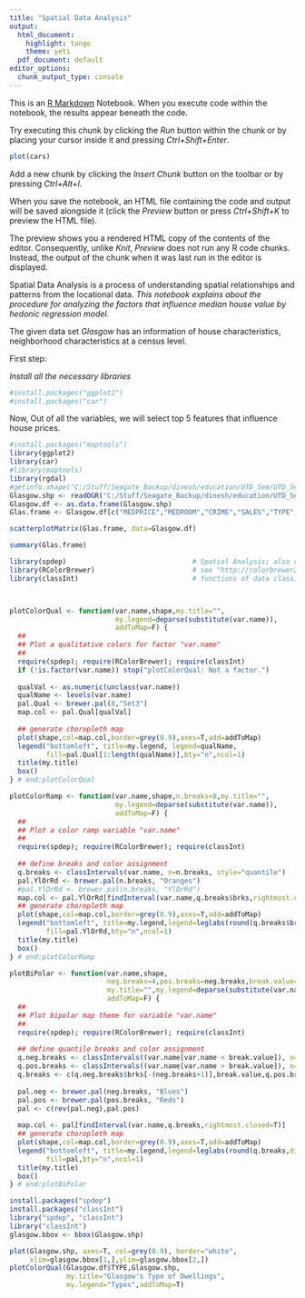 ```yaml
---
title: "Spatial Data Analysis"
output:
  html_document:
    highlight: tango
    theme: yeti
  pdf_document: default
editor_options:
  chunk_output_type: console
---
```


This is an [R Markdown](http://rmarkdown.rstudio.com) Notebook. When you execute code within the notebook, the results appear beneath the code. 

Try executing this chunk by clicking the *Run* button within the chunk or by placing your cursor inside it and pressing *Ctrl+Shift+Enter*. 

```r
plot(cars)
```

Add a new chunk by clicking the *Insert Chunk* button on the toolbar or by pressing *Ctrl+Alt+I*.

When you save the notebook, an HTML file containing the code and output will be saved alongside it (click the *Preview* button or press *Ctrl+Shift+K* to preview the HTML file).

The preview shows you a rendered HTML copy of the contents of the editor. Consequently, unlike *Knit*, *Preview* does not run any R code chunks. Instead, the output of the chunk when it was last run in the editor is displayed.


Spatial Data Analysis is a process of understanding spatial relationships and patterns from the locational data. 
*This notebook explains about the procedure for analyzing the factors that influence median house value by hedonic regression model.*

The given data set *Glasgow* has an information of house characteristics, neighborhood characteristics at a census level. 

First step:

*Install all the necessary libraries*


```r

#install.packages("ggplot2")
#install.packages("car")
```
Now, Out of all the variables, we will select top 5 features that influence house prices. 

```r
#install.packages("maptools")
library(ggplot2)
library(car)
#library(maptools)
library(rgdal)
#getinfo.shape("C:/Stuff/Seagate_Backup/dinesh/education/UTD_Sem/UTD_Sem2/Adv_DA/Lab5/GlasgowWeb/Glasgowshape.shp")
Glasgow.shp <- readOGR("C:/Stuff/Seagate_Backup/dinesh/education/UTD_Sem/UTD_Sem2/Adv_DA/Lab5/GlasgowWeb/Glasgowshape.shp")
Glasgow.df <- as.data.frame(Glasgow.shp)
Glas.frame <- Glasgow.df[c("MEDPRICE","MEDROOM","CRIME","SALES","TYPE","INCOMEDEP")]
```

```r
scatterplotMatrix(Glas.frame, data=Glasgow.df)
```

```r
summary(Glas.frame)
```

```r
library(spdep)                               # Spatial Analysis; also opens libraries "maptools" and "sp"
library(RColorBrewer)                        # see "http://colorbrewer2.org/"
library(classInt)                            # functions of data classification



plotColorQual <- function(var.name,shape,my.title="",
                          my.legend=deparse(substitute(var.name)),
                          addToMap=F) {
  ##
  ## Plot a qualitative colors for factor "var.name"
  ##
  require(spdep); require(RColorBrewer); require(classInt)
  if (!is.factor(var.name)) stop("plotColorQual: Not a factor.")
  
  qualVal <- as.numeric(unclass(var.name))
  qualName <- levels(var.name)
  pal.Qual <- brewer.pal(8,"Set3")
  map.col <- pal.Qual[qualVal]
  
  ## generate choropleth map
  plot(shape,col=map.col,border=grey(0.9),axes=T,add=addToMap)
  legend("bottomleft", title=my.legend, legend=qualName,
         fill=pal.Qual[1:length(qualName)],bty="n",ncol=1)
  title(my.title)
  box()
} # end:plotColorQual

plotColorRamp <- function(var.name,shape,n.breaks=8,my.title="",
                          my.legend=deparse(substitute(var.name)),
                          addToMap=F) {
  ##
  ## Plot a color ramp variable "var.name"
  ##
  require(spdep); require(RColorBrewer); require(classInt)
  
  ## define breaks and color assignment
  q.breaks <- classIntervals(var.name, n=n.breaks, style="quantile")
  pal.YlOrRd <- brewer.pal(n.breaks, "Oranges")
  #pal.YlOrRd <- brewer.pal(n.breaks, "YlOrRd")
  map.col <- pal.YlOrRd[findInterval(var.name,q.breaks$brks,rightmost.closed=T)]
  ## generate choropleth map
  plot(shape,col=map.col,border=grey(0.9),axes=T,add=addToMap)
  legend("bottomleft", title=my.legend,legend=leglabs(round(q.breaks$brks,digits=3)),
         fill=pal.YlOrRd,bty="n",ncol=1)
  title(my.title)
  box()
} # end:plotColorRamp 

plotBiPolar <- function(var.name,shape,
                        neg.breaks=4,pos.breaks=neg.breaks,break.value=0,
                        my.title="",my.legend=deparse(substitute(var.name)),
                        addToMap=F) {
  ##
  ## Plot bipolar map theme for variable "var.name"
  ##
  require(spdep); require(RColorBrewer); require(classInt)
  
  ## define quantile breaks and color assignment
  q.neg.breaks <- classIntervals((var.name[var.name < break.value]), n=neg.breaks, style="quantile")
  q.pos.breaks <- classIntervals((var.name[var.name > break.value]), n=pos.breaks, style="quantile")
  q.breaks <- c(q.neg.breaks$brks[-(neg.breaks+1)],break.value,q.pos.breaks$brks[-1])     # combine neg and pos over zero
  
  pal.neg <- brewer.pal(neg.breaks, "Blues")
  pal.pos <- brewer.pal(pos.breaks, "Reds")
  pal <- c(rev(pal.neg),pal.pos)                                                # combine palettes
  
  map.col <- pal[findInterval(var.name,q.breaks,rightmost.closed=T)]
  ## generate choropleth map
  plot(shape,col=map.col,border=grey(0.9),axes=T,add=addToMap)
  legend("bottomleft", title=my.legend,legend=leglabs(round(q.breaks,digits=3)),
         fill=pal,bty="n",ncol=1)
  title(my.title)
  box()
} # end:plotBiPolar
```

```r
install.packages("spdep")
install.packages("classInt")
library("spdep", "classInt")
library("classInt")
glasgow.bbox <- bbox(Glasgow.shp)

plot(Glasgow.shp, axes=T, col=grey(0.9), border="white",
     xlim=glasgow.bbox[1,],ylim=glasgow.bbox[2,])
plotColorQual(Glasgow.df$TYPE,Glasgow.shp,
              my.title="Glasgow's Type of Dwellings", 
              my.legend="Types",addToMap=T)
 
```

